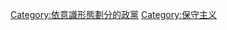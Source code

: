 {{Commonscat|Conservative parties}}

[[Category:依意識形態劃分的政黨|Category:依意識形態劃分的政黨]]
[[Category:保守主义|Category:保守主义]]
